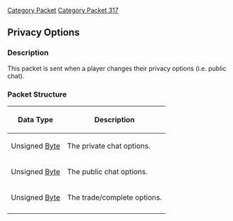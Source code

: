[[Category Packet]]
[[Category Packet 317]]
{{packet|name=Privacy options|description=Sent when a player changes their privacy options.|opcode=95|type=Fixed|length=3|revision=317}}
== Privacy Options ==

=== Description ===

This packet is sent when a player changes their privacy options (i.e. public chat).

=== Packet Structure ===
{|border=2
! Data Type
! Description
|-
| Unsigned [[Data Types#Standard data types|Byte]]
| The private chat options.
|-
| Unsigned [[Data Types#Standard data types|Byte]]
| The public chat options.
|-
| Unsigned [[Data Types#Standard data types|Byte]]
| The trade/complete options.
|-
|}
